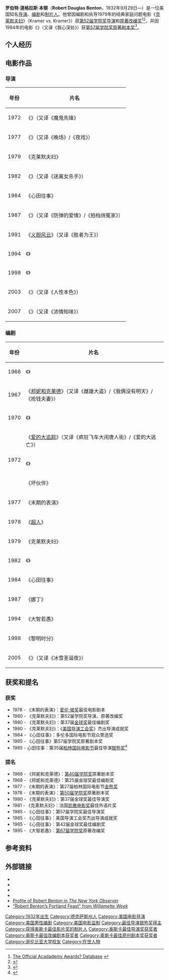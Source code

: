 {{noteTA
|T=zh-hans:罗伯特·本顿;zh-tw:勞勃·班頓;
|1=zh-hans:罗伯特·道格拉斯·本顿;zh-tw:勞勃·道格拉斯·班頓;
|2=zh-hans:本顿;zh-tw:班頓;
|3=zh-hans:克莱默夫妇;zh-tw:克拉馬對克拉馬;
|4=zh-hans:罗伯特·本顿;zh-tw:勞勃·班頓;
}}
{{Infobox entertainer
| type = 導演
| birth_name = 罗伯特·道格拉斯·本顿（Robert Douglas Benton）
| birth_date = {{birth date and age|1932|9|29}}
| birth_place = {{flag|United States|1912}}[[德克萨斯州|德克萨斯州]][[瓦克薩哈奇_(德克薩斯州)|瓦克薩哈奇]]
| death_date =
| death_place =
| occupation = 电影导演、编剧、制片人
| yearsactive = 1967年至今
| academyawards='''[[奧斯卡最佳導演獎|最佳導演]]'''<br>1979年 《[[克莱默夫妇|克莱默夫妇]]》 <br> '''[[奧斯卡最佳改編劇本獎|最佳改編劇本]]'''<br>1979年 《[[克莱默夫妇|克莱默夫妇]]》<br>'''[[奧斯卡最佳原創劇本獎|最佳原創劇本]]'''<br>1984年 《[[心田深处|心田深处]]》
| goldenglobeawards='''[[金球獎最佳劇本|最佳劇本]]'''<br>1979年 《[[克莱默夫妇|克莱默夫妇]]》
| awards='''[[柏林影展|柏林影展]]最佳導演銀熊獎'''<br>1984年 《[[心田深处|心田深处]]》<br>'''[[柏林影展|柏林影展]]OCIC獎'''<br>1984年 《[[心田深处|心田深处]]》
}}

'''罗伯特·道格拉斯·本顿'''（'''Robert Douglas Benton'''，1932年9月29日—）是一位美国知名[[导演|导演]]、[[编剧|编剧]]和[[制片人|制片人]]。他曾因编剧和执导1979年的经典家庭问题电影《[[克莱默夫妇|克莱默夫妇]]》（Kramer vs. Kramer》）获[[第52届学院奖|第52届学院奖]][[学院奖最佳导演奖|导演]]和[[学院奖最佳原著改编奖|原著改编奖]]<ref name="academy">[http://awardsdatabase.oscars.org/ampas_awards/BasicSearch?action=searchLink&displayType=1&BSFromYear=52 The Official Acadademy Awards? Database] {{webarchive|url=http://archive.wikiwix.com/cache/20160304051957/http://awardsdatabase.oscars.org/ampas_awards/BasicSearch?action=searchLink&displayType=1&BSFromYear=52 |date=2016-03-04 }}</ref><ref name="Oscars1980">{{Cite web |url=http://www.oscars.org/awards/academyawards/legacy/ceremony/52nd-winners.html |title=The 52nd Academy Awards (1980) Nominees and Winners |work=oscars.org |accessdate=2013-04-03 |archive-date=2014-10-06 |archive-url=https://web.archive.org/web/20141006094936/http://www.oscars.org/awards/academyawards/legacy/ceremony/52nd-winners.html |dead-url=no }}</ref>，并因1984年的电影《{{link-en|心田深处|Places in the Heart}}》（又译《我心深处》）获[[第57届学院奖|第57届学院奖]][[学院奖最佳原著剧本奖|原著剧本奖]]<ref name="Oscars1985">{{Cite web |url=http://www.oscars.org/awards/academyawards/legacy/ceremony/57th-winners.html |title=The 57th Academy Awards (1985) Nominees and Winners |work=oscars.org |accessdate=2013-04-03 |archive-date=2014-09-24 |archive-url=https://web.archive.org/web/20140924194841/http://www.oscars.org/awards/academyawards/legacy/ceremony/57th-winners.html |dead-url=no }}</ref>。

==个人经历==

==电影作品==
===导演===
{| border="2" cellpadding="4" cellspacing="0" style="margin: 1em 1em 1em 0; background: #f9f9f9; border: 1px #aaa solid; border-collapse: collapse; "
|-style="background:#B0C4DE;"
! 年份 !! 片名
|-
|1972 ||《{{link-en|坏伙伴|Bad Company (1972 film)}}》（又译《魔鬼先锋》
|-
|1977 ||《{{link-en|末期的表演|The Late Show (film)}}》（又译《晚场》/《夜戏》）
|-  
|1979 ||《克莱默夫妇》
|-
|1982 ||《{{link-en|碧玉惊魂夜|Still of the Night (film)}}》（又译《迷离女杀手》）
|-
|1984 ||《心田往事》
|-
|1987 ||《{{link-en|娜丁 (电影)|Nadine (1987 film)|娜丁}}》（又译《防弹的爱情》/《拍档俏冤家》）
|-
|1991 ||《[[义胆风云|义胆风云]]》（又译《胜者为王》）
|-
|1994 ||《{{link-en|大智若愚 (电影)|Nobody's Fool (1994 film)|大智若愚}}》
|-
|1998 ||《{{link-en|黎明时分|Twilight (1998 film)}}》
|-
|2003 ||《{{link-en|人性污点 (电影)|The Human Stain (film)|人性污点}}》（又译《人性本色》）
|-
|2007 ||《{{link-en|爱的盛宴|Feast of Love}}》（又译《浓情知味》）
|}

===编剧===
{| border="2" cellpadding="4" cellspacing="0" style="margin: 1em 1em 1em 0; background: #f9f9f9; border: 1px #aaa solid; border-collapse: collapse; "
|-style="background:#B0C4DE;"
! 年份 !! 片名
|-
|1966 ||《{{link-en|超人外传 (电影)|It's a Bird, It's a Plane, It's Superman|超人外传}}》
|-  
|1967 ||《[[邦妮和克莱德_(电影)|邦妮和克莱德]]》（又译《雌雄大盗》/《我俩没有明天》/《抢钱夫妻》）
|-
|1970 ||《{{link-en|大逃狱 (电影)|There Was a Crooked Man...|大逃狱}}》
|-
|rowspan=3 | 1972 ||《[[爱的大追踪|爱的大追踪]]》（又译《疯狂飞车大闹唐人街》/《爱的大逃亡》）
|-
|《{{link-en|加尔各答风情画|Oh! Calcutta!}}》
|-
|《坏伙伴》
|-
|1977 ||《末期的表演》
|-
|1978 ||《[[超人_(电影)|超人]]》
|-
|1979 ||《克莱默夫妇》
|- 
|1982 ||《{{link-en|碧玉惊魂夜|Still of the Night}}》
|-
|1984 ||《心田往事》
|-
|1987 ||《娜丁》
|-
|1994 ||《大智若愚》
|-
|1998 ||《黎明时分》
|-
|2005 ||《{{link-en|绝命圣诞夜|Ice Harvest}}》（又译《冰雪圣诞夜》）
|}

==获奖和提名==
===获奖===
* 1978 - 《末期的表演》：[[爱伦·坡奖|爱伦·坡奖]]最佳电影剧本
* 1980 - 《克莱默夫妇》：第52届学院奖导演、原著改编奖
* 1980 - 《克莱默夫妇》：第37届[[金球奖|金球奖]]最佳编剧奖
* 1980 - 《克莱默夫妇》：《[[美国导演工会奖|美国导演工会奖]]》杰出导演成就奖
* 1984 - 《心田往事》：多伦多国际电影节观众票选奖
* 1985 - 《心田往事》第57届学院奖原著剧本奖
* 1985 - 心田往事：第35届[[柏林国际电影节|柏林国际电影节]]最佳导演[[银熊奖|银熊奖]]<ref name="Berlinale">{{cite web |url=http://www.berlinale.de/en/archiv/jahresarchive/1985/03_preistr_ger_1985/03_Preistraeger_1985.html |title=Berlinale: 1985 Prize Winners |work=berlinale.de |accessdate=2013-04-05 |archive-date=2014-04-29 |archive-url=https://web.archive.org/web/20140429161624/http://www.berlinale.de/en/archiv/jahresarchive/1985/03_preistr_ger_1985/03_Preistraeger_1985.html |dead-url=no }}</ref>

===提名===
* 1968 - 《邦妮和克莱德》：[[第40届学院奖|第40届学院奖]]原著剧本奖
* 1968 - 《邦妮和克莱德》：第25届金球奖最佳编剧奖
* 1977 - 《末期的表演》：第27届柏林国际电影节[[金熊奖|金熊奖]]
* 1978 - 《末期的表演》：[[第50届学院奖|第50届学院奖]]原著剧本奖
* 1980 - 《克莱默夫妇》：第37届金球奖最佳导演奖
* 1981 - 《克莱默夫妇》：法国[[凯撒电影奖|凯撒电影奖]]最佳外语片奖
* 1985 - 《心田往事》：第57届学院奖最佳导演奖
* 1985 - 《心田往事》：美国导演工会奖杰出导演成就奖
* 1985 - 《心田往事》：第42届金球奖最佳编剧奖
* 1995 - 《大智若愚》：[[第67届学院奖|第67届学院奖]]原著改编奖

==参考资料==
{{reflist}}

==外部链接==
* {{IMDb name|914}}
* {{Amg name|212225}}
* {{douban people|1055906}}
* {{tcmdb name|14179}}
* [https://web.archive.org/web/20120212215453/http://www.observer.com/2007/robert-benton-s-tiny-whispers Profile of Robert Benton in ''The New York Observer'']
* [https://web.archive.org/web/20080422181138/http://wweek.com/editorial/3346/9623/ "Robert Benton’s Portland Feast" from ''Willamette Week'']

{{Navboxes
|title = 相关榮譽
|list =
{{柏林影展最佳導演銀熊獎}}
{{奥斯卡最佳导演奖}}
{{奧斯卡最佳原創劇本獎}}
{{國家影評人協會獎最佳劇本}}
{{金球奖最佳剧本}}
{{導演協會獎最佳導演}}
{{洛杉磯影評人協會獎最佳導演}}
}}
{{Authority control}}

{{DEFAULTSORT:Benton}}
[[Category:1932年出生|Category:1932年出生]]
[[Category:德克萨斯州人|Category:德克萨斯州人]]
[[Category:美国电影导演|Category:美国电影导演]]
[[Category:美国男性编剧|Category:美国男性编剧]]
[[Category:美国电影监制|Category:美国电影监制]]
[[Category:最佳导演银熊奖得主|Category:最佳导演银熊奖得主]]
[[Category:获得奥斯卡最佳影片奖的制片人|Category:获得奥斯卡最佳影片奖的制片人]]
[[Category:奥斯卡最佳导演奖获奖者|Category:奥斯卡最佳导演奖获奖者]]
[[Category:奥斯卡最佳改编剧本获奖者|Category:奥斯卡最佳改编剧本获奖者]]
[[Category:奥斯卡最佳原创剧本奖获奖者|Category:奥斯卡最佳原创剧本奖获奖者]]
[[Category:哥伦比亚大学校友|Category:哥伦比亚大学校友]]
[[Category:在世人物|Category:在世人物]]